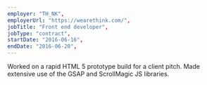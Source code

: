 ```yaml
---
employer: "TH_NK",
employerUrl: "https://wearethink.com/",
jobTitle: "Front end developer",
jobType: "contract",
startDate: "2016-06-16",
endDate: "2016-06-20",
---
```


Worked on a rapid HTML 5 prototype build for a client pitch. Made extensive use of the GSAP and ScrollMagic JS libraries.

